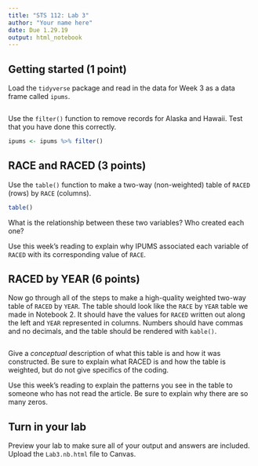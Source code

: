 ```yaml
---
title: "STS 112: Lab 3"
author: "Your name here"
date: Due 1.29.19
output: html_notebook
---
```

## Getting started (1 point)
Load the `tidyverse` package and read in the data for Week 3 as a data frame called `ipums`.
```r

```
Use the `filter()` function to remove records for Alaska and Hawaii. Test that you have done this correctly.
```r
ipums <- ipums %>% filter()
```

## RACE and RACED (3 points)
Use the `table()` function to make a two-way (non-weighted) table of `RACED` (rows) by `RACE` (columns).
```r
table()
```
What is the relationship between these two variables? Who created each one?

>

Use this week's reading to explain why IPUMS associated each variable of `RACED` with its corresponding value of `RACE`.

>

## RACED by YEAR (6 points)
Now go through all of the steps to make a high-quality weighted two-way table of `RACED` by `YEAR`. The table should look like the `RACE` by `YEAR` table we made in Notebook 2. It should have the values for `RACED` written out along the left and `YEAR` represented in columns. Numbers should have commas and no decimals, and the table should be rendered with `kable()`.
```r

```
Give a *conceptual* description of what this table is and how it was constructed. Be sure to explain what RACED is and how the table is weighted, but do not give specifics of the coding.

>

Use this week's reading to explain the patterns you see in the table to someone who has not read the article. Be sure to explain why there are so many zeros.

>

## Turn in your lab
Preview your lab to make sure all of your output and answers are included. Upload the `Lab3.nb.html` file to Canvas.